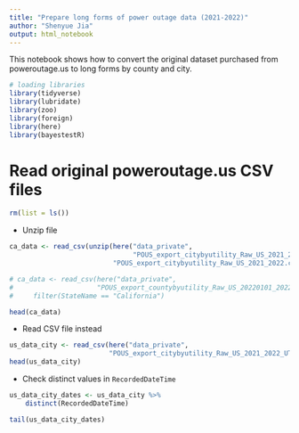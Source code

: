 ```yaml
---
title: "Prepare long forms of power outage data (2021-2022)"
author: "Shenyue Jia"
output: html_notebook
---
```



This notebook shows how to convert the original dataset purchased from poweroutage.us to long forms by county and city.

```r
# loading libraries
library(tidyverse)
library(lubridate)
library(zoo)
library(foreign)
library(here)
library(bayestestR)
```

# Read original poweroutage.us CSV files

```r
rm(list = ls())
```

- Unzip file

```r
ca_data <- read_csv(unzip(here("data_private",
                               "POUS_export_citybyutility_Raw_US_2021_2022.zip"),
                          "POUS_export_citybyutility_Raw_US_2021_2022.csv"))

# ca_data <- read_csv(here("data_private",
#                     "POUS_export_countybyutility_Raw_US_20220101_20221231.csv")) %>%
#     filter(StateName == "California")

head(ca_data)
```

- Read CSV file instead
```r
us_data_city <- read_csv(here("data_private",
                         "POUS_export_citybyutility_Raw_US_2021_2022_UTF8.csv"))
head(us_data_city)
```

- Check distinct values in `RecordedDateTime`
```r
us_data_city_dates <- us_data_city %>%
    distinct(RecordedDateTime)
```

```r
tail(us_data_city_dates)
```